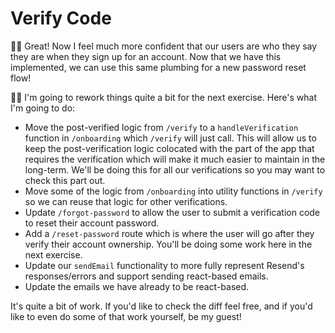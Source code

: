 # Verify Code

<EpicVideo url="https://www.epicweb.dev/workshops/authentication-strategies-and-implementation/verification/implementing-user-code-verification-with-totp-in-a-web-application/solution" />

👨‍💼 Great! Now I feel much more confident that our users are who they say they
are when they sign up for an account. Now that we have this implemented, we can
use this same plumbing for a new password reset flow!

🧝‍♂️ I'm going to rework things quite a bit for the next exercise. Here's what I'm
going to do:

- Move the post-verified logic from `/verify` to a `handleVerification` function
  in `/onboarding` which `/verify` will just call. This will allow us to keep
  the post-verification logic colocated with the part of the app that requires
  the verification which will make it much easier to maintain in the long-term.
  We'll be doing this for all our verifications so you may want to check this
  part out.
- Move some of the logic from `/onboarding` into utility functions in `/verify`
  so we can reuse that logic for other verifications.
- Update `/forgot-password` to allow the user to submit a verification code to
  reset their account password.
- Add a `/reset-password` route which is where the user will go after they
  verify their account ownership. You'll be doing some work here in the next
  exercise.
- Update our `sendEmail` functionality to more fully represent Resend's
  responses/errors and support sending react-based emails.
- Update the emails we have already to be react-based.

It's quite a bit of work. If you'd like to <DiffLink>check the diff</DiffLink>
feel free, and if you'd like to even do some of that work yourself, be my guest!
